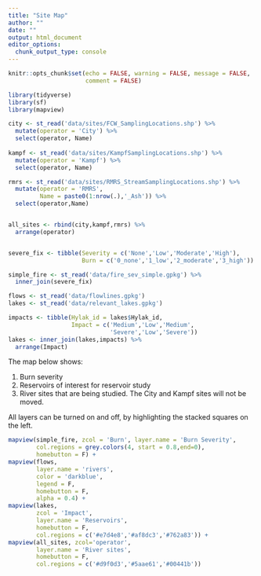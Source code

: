 ```yaml
---
title: "Site Map"
author: ""
date: ""
output: html_document
editor_options: 
  chunk_output_type: console
---
```


```r
knitr::opts_chunk$set(echo = FALSE, warning = FALSE, message = FALSE,
                      comment = FALSE)

library(tidyverse)
library(sf)
library(mapview)


```



```r
city <- st_read('data/sites/FCW_SamplingLocations.shp') %>%
  mutate(operator = 'City') %>%
  select(operator, Name)
  
kampf <- st_read('data/sites/KampfSamplingLocations.shp') %>%
  mutate(operator = 'Kampf') %>%
  select(operator, Name)

rmrs <- st_read('data/sites/RMRS_StreamSamplingLocations.shp') %>%
  mutate(operator = 'RMRS',
         Name = paste0(1:nrow(.),'_Ash')) %>%
  select(operator,Name)


all_sites <- rbind(city,kampf,rmrs) %>%
  arrange(operator)


severe_fix <- tibble(Severity = c('None','Low','Moderate','High'),
                     Burn = c('0_none','1_low','2_moderate','3_high'))

simple_fire <- st_read('data/fire_sev_simple.gpkg') %>%
  inner_join(severe_fix)

flows <- st_read('data/flowlines.gpkg') 
lakes <- st_read('data/relevant_lakes.gpkg')

impacts <- tibble(Hylak_id = lakes$Hylak_id,
                  Impact = c('Medium','Low','Medium',
                             'Severe','Low','Severe')) 
lakes <- inner_join(lakes,impacts) %>%
  arrange(Impact)
```


The map below shows:

1) Burn severity
2) Reservoirs of interest for reservoir study
3) River sites that are being studied. The City and Kampf sites will not be moved. 

All layers can be turned on and off, by highlighting the stacked squares on the left. 

```r
mapview(simple_fire, zcol = 'Burn', layer.name = 'Burn Severity',
        col.regions = grey.colors(4, start = 0.8,end=0),
        homebutton = F) +
mapview(flows, 
        layer.name = 'rivers',
        color = 'darkblue', 
        legend = F, 
        homebutton = F,
        alpha = 0.4) + 
mapview(lakes, 
        zcol = 'Impact', 
        layer.name = 'Reservoirs',
        homebutton = F,
        col.regions = c('#e7d4e8','#af8dc3','#762a83')) +
mapview(all_sites, zcol='operator',
        layer.name = 'River sites', 
        homebutton = F,
        col.regions = c('#d9f0d3','#5aae61','#00441b'))



```



